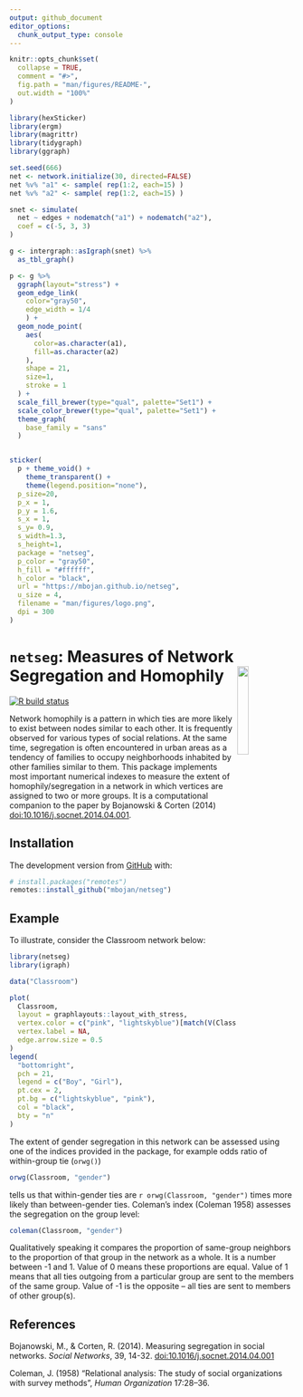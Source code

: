 ```yaml
---
output: github_document
editor_options: 
  chunk_output_type: console
---
```


<!-- README.md is generated from README.Rmd. Please edit that file -->

```r
knitr::opts_chunk$set(
  collapse = TRUE,
  comment = "#>",
  fig.path = "man/figures/README-",
  out.width = "100%"
)
```

```r
library(hexSticker)
library(ergm)
library(magrittr)
library(tidygraph)
library(ggraph)

set.seed(666)
net <- network.initialize(30, directed=FALSE)
net %v% "a1" <- sample( rep(1:2, each=15) )
net %v% "a2" <- sample( rep(1:2, each=15) )

snet <- simulate(
  net ~ edges + nodematch("a1") + nodematch("a2"),
  coef = c(-5, 3, 3)
)

g <- intergraph::asIgraph(snet) %>%
  as_tbl_graph()

p <- g %>%
  ggraph(layout="stress") +
  geom_edge_link(
    color="gray50",
    edge_width = 1/4
    ) +
  geom_node_point(
    aes(
      color=as.character(a1),
      fill=as.character(a2)
    ),
    shape = 21,
    size=1,
    stroke = 1
  ) +
  scale_fill_brewer(type="qual", palette="Set1") +
  scale_color_brewer(type="qual", palette="Set1") +
  theme_graph(
    base_family = "sans"
  )


sticker(
  p + theme_void() +
    theme_transparent() +
    theme(legend.position="none"),
  p_size=20,
  p_x = 1,
  p_y = 1.6,
  s_x = 1,
  s_y= 0.9,
  s_width=1.3,
  s_height=1,
  package = "netseg",
  p_color = "gray50",
  h_fill = "#ffffff",
  h_color = "black",
  url = "https://mbojan.github.io/netseg",
  u_size = 4,
  filename = "man/figures/logo.png",
  dpi = 300
)
```





# `netseg`: Measures of Network Segregation and Homophily <img src="man/figures/logo.png" align="right" width="20%" />

<!-- badges: start -->
[![R build status](https://github.com/mbojan/netseg/workflows/R-CMD-check/badge.svg)](https://github.com/mbojan/netseg/actions)
<!-- badges: end -->

Network homophily is a pattern in which ties are more likely to exist between nodes similar to each other. It is frequently observed for various types of social relations. At the same time, segregation is often encountered in urban areas as a tendency of families to occupy neighborhoods inhabited by other families similar to them. This package implements most important numerical indexes to measure the extent of homophily/segregation in a network in which vertices are assigned to two or more groups. It is a computational companion to the paper by Bojanowski & Corten (2014) <doi:10.1016/j.socnet.2014.04.001>.

## Installation

<!--
You can install the released version of netseg from [CRAN](https://CRAN.R-project.org) with:

``` r
install.packages("netseg")
```
-->

The development version from [GitHub](https://github.com/) with:

``` r
# install.packages("remotes")
remotes::install_github("mbojan/netseg")
```







## Example

To illustrate, consider the Classroom network below:

```r
library(netseg)
library(igraph)

data("Classroom")

plot(
  Classroom,
  layout = graphlayouts::layout_with_stress,
  vertex.color = c("pink", "lightskyblue")[match(V(Classroom)$gender, c("Girl", "Boy"))],
  vertex.label = NA,
  edge.arrow.size = 0.5
)
legend(
  "bottomright",
  pch = 21,
  legend = c("Boy", "Girl"),
  pt.cex = 2,
  pt.bg = c("lightskyblue", "pink"),
  col = "black",
  bty = "n"
)
```

The extent of gender segregation in this network can be assessed using one of the indices provided in the package, for example odds ratio of within-group tie (`orwg()`)

```r
orwg(Classroom, "gender")
```

tells us that within-gender ties are `r orwg(Classroom, "gender")` times more likely than between-gender ties. Coleman's index (Coleman 1958) assesses the segregation on the group level:

```r
coleman(Classroom, "gender")
```

Qualitatively speaking it compares the proportion of same-group neighbors to the proportion of that group in the network as a whole. It is a number between -1 and 1. Value of 0 means these proportions are equal. Value of 1 means that all ties outgoing from a particular group are sent to the members of the same group. Value of -1 is the opposite -- all ties are sent to members of other group(s).


## References

Bojanowski, M., & Corten, R. (2014). Measuring segregation in social networks. *Social Networks*, 39, 14-32. <doi:10.1016/j.socnet.2014.04.001>

Coleman, J. (1958) "Relational analysis: The study of social organizations with survey methods", *Human Organization* 17:28–36. 
